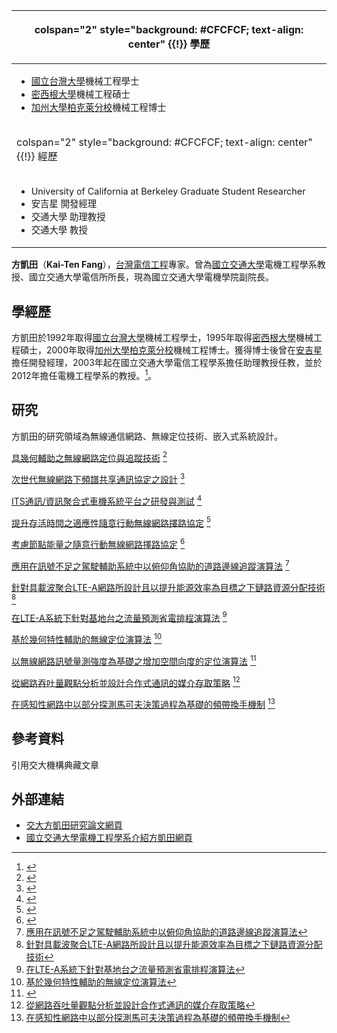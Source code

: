 
{{Infobox Officeholder
|name              = 方凱田<br>Kai-Ten Feng 
|image             =
|imagesize         = 
|order             = {{NCTU}}[[電信所|電信所]]<br>所長
|term_start        = 
|term_end          = 現任
|predecessor       = 
|successor         = 
|性別     = 男
|出生日期 = -
|出生地點 = {{TWN}}
|逝世日期 = 
|逝世地點 = 
|居處     = 
|安葬地點 = 
|政黨     = 
|職業     = 
|專業     = 無線通信網路、無線定位技術、嵌入式系統設計
|父母     = 
|配偶     = 
|伴侶     = 
|子女     = 
|親屬     = 
|國籍     = {{ROC}}
|信仰     = 
|學歷     = [[國立台灣大學|國立台灣大學]]機械工程學士<br>[[密西根大學|密西根大學]]機械工程碩士<br>[[加州大學柏克萊分校|加州大學柏克萊分校]]機械工程博士
}}
{| class="infobox bordered" style="width: 21em; font-size: 90%; text-align: left; float:right;" cellpadding="3"
|-
! colspan="2" style="background: #CFCFCF; text-align: center" {{!}} 學歷
|- 
| colspan="2" style="font-size: 90%" |<div style="text-align: left">
*[[國立台灣大學|國立台灣大學]]機械工程學士
*[[密西根大學|密西根大學]]機械工程碩士
*[[加州大學柏克萊分校|加州大學柏克萊分校]]機械工程博士
</div>
|-
! colspan="2" style="background: #CFCFCF; text-align: center" {{!}} 經歷
|- 
| colspan="2" style="font-size: 90%" |<div style="text-align: left">
*University of California at Berkeley	Graduate Student Researcher　
*安吉星         開發經理　
*交通大學	助理教授
*交通大學	教授
</div>
|}
'''方凱田'''（'''Kai-Ten Fang '''），[[台灣|台灣]][[電信工程|電信工程]]專家。曾為[[國立交通大學|國立交通大學]]電機工程學系教授、國立交通大學電信所所長，現為國立交通大學電機學院副院長。

==學經歷==
方凱田於1992年取得[[國立台灣大學|國立台灣大學]]機械工程學士，1995年取得[[密西根大學|密西根大學]]機械工程碩士，2000年取得[[加州大學柏克萊分校|加州大學柏克萊分校]]機械工程博士。獲得博士後曾在[[安吉星|安吉星]]擔任開發經理，2003年起在國立交通大學電信工程學系擔任助理教授任教，並於2012年擔任電機工程學系的教授。<ref>{{Cite web |url=http://www.dece.nctu.edu.tw/people/bio.php?PID=88 |title=國立交通大學電機工程學系介紹方凱田網頁 |access-date=2015-04-07 |archive-url=https://web.archive.org/web/20150414004652/http://www.dece.nctu.edu.tw/people/bio.php?PID=88 |archive-date=2015-04-14 |dead-url=yes }}</ref>。

==研究==
方凱田的研究領域為無線通信網路、無線定位技術、嵌入式系統設計。

[http://ir.nctu.edu.tw/handle/11536/73136 具幾何輔助之無線網路定位與追蹤技術] {{Wayback|url=http://ir.nctu.edu.tw/handle/11536/73136 |date=20150414000735 }}
<ref>{{Cite web |url=http://ir.nctu.edu.tw/handle/11536/73136 |title=具幾何輔助之無線網路定位與追蹤技術 |accessdate=2015-04-07 |archive-date=2015-04-14 |archive-url=https://web.archive.org/web/20150414000735/http://ir.nctu.edu.tw/handle/11536/73136 |dead-url=no }}</ref>

[http://ir.nctu.edu.tw/handle/11536/76300 次世代無線網路下頻譜共享通訊協定之設計] {{Wayback|url=http://ir.nctu.edu.tw/handle/11536/76300 |date=20150413235322 }}
<ref>{{Cite web |url=http://ir.nctu.edu.tw/handle/11536/76300 |title=次世代無線網路下頻譜共享通訊協定之設計 |accessdate=2015-04-07 |archive-date=2015-04-13 |archive-url=https://web.archive.org/web/20150413235322/http://ir.nctu.edu.tw/handle/11536/76300 |dead-url=no }}</ref>

[http://ir.nctu.edu.tw/handle/11536/91426 ITS通訊/資訊聚合式車機系統平台之研發與測試] {{Wayback|url=http://ir.nctu.edu.tw/handle/11536/91426 |date=20150414000543 }}
<ref>{{Cite web |url=http://ir.nctu.edu.tw/handle/11536/91426 |title=ITS通訊/資訊聚合式車機系統平台之研發與測試 |accessdate=2015-04-07 |archive-date=2015-04-14 |archive-url=https://web.archive.org/web/20150414000543/http://ir.nctu.edu.tw/handle/11536/91426 |dead-url=no }}</ref>

[http://ir.nctu.edu.tw/handle/11536/37944 提升存活時間之適應性隨意行動無線網路擇路協定] {{Wayback|url=http://ir.nctu.edu.tw/handle/11536/37944 |date=20150413235614 }}
<ref>{{Cite web |url=http://ir.nctu.edu.tw/handle/11536/37944 |title=提升存活時間之適應性隨意行動無線網路擇路協定 |accessdate=2015-04-07 |archive-date=2015-04-13 |archive-url=https://web.archive.org/web/20150413235614/http://ir.nctu.edu.tw/handle/11536/37944 |dead-url=no }}</ref>

[http://ir.nctu.edu.tw/handle/11536/78348 考慮節點能量之隨意行動無線網路擇路協定] {{Wayback|url=http://ir.nctu.edu.tw/handle/11536/78348 |date=20150414002233 }}
<ref>{{Cite web |url=http://ir.nctu.edu.tw/handle/11536/78348 |title=考慮節點能量之隨意行動無線網路擇路協定 |accessdate=2015-04-07 |archive-date=2015-04-14 |archive-url=https://web.archive.org/web/20150414002233/http://ir.nctu.edu.tw/handle/11536/78348 |dead-url=no }}</ref>

[http://ir.nctu.edu.tw/handle/11536/49292 應用在訊號不足之駕駛輔助系統中以俯仰角協助的道路邊線追蹤演算法]
<ref>[http://ir.nctu.edu.tw/handle/11536/49292 應用在訊號不足之駕駛輔助系統中以俯仰角協助的道路邊線追蹤演算法]</ref>

[http://ir.nctu.edu.tw/handle/11536/76365 針對具載波聚合LTE-A網路所設計且以提升能源效率為目標之下鏈路資源分配技術]
<ref>[http://ir.nctu.edu.tw/handle/11536/76365 針對具載波聚合LTE-A網路所設計且以提升能源效率為目標之下鏈路資源分配技術]</ref>

[http://ir.nctu.edu.tw/handle/11536/76367 在LTE-A系統下針對基地台之流量預測省電排程演算法]
<ref>[http://ir.nctu.edu.tw/handle/11536/76367 在LTE-A系統下針對基地台之流量預測省電排程演算法]</ref>

[http://ir.nctu.edu.tw/handle/11536/38376 基於幾何特性輔助的無線定位演算法]
<ref>[http://ir.nctu.edu.tw/handle/11536/38376 基於幾何特性輔助的無線定位演算法]</ref>

[http://ir.nctu.edu.tw/handle/11536/47005 以無線網路訊號量測強度為基礎之增加空間向度的定位演算法] {{Wayback|url=http://ir.nctu.edu.tw/handle/11536/47005 |date=20160308021820 }}
<ref>{{Cite web |url=http://ir.nctu.edu.tw/handle/11536/47005 |title=以無線網路訊號量測強度為基礎之增加空間向度的定位演算法 |accessdate=2015-04-07 |archive-date=2016-03-08 |archive-url=https://web.archive.org/web/20160308021820/https://ir.nctu.edu.tw/handle/11536/47005 |dead-url=no }}</ref>

[http://ir.nctu.edu.tw/handle/11536/41959 從網路吞吐量觀點分析並設計合作式通訊的媒介存取策略]
<ref>[http://ir.nctu.edu.tw/handle/11536/41959 從網路吞吐量觀點分析並設計合作式通訊的媒介存取策略]</ref>

[http://ir.nctu.edu.tw/handle/11536/41985 在感知性網路中以部分探測馬可夫決策過程為基礎的頻帶換手機制]
<ref>[http://ir.nctu.edu.tw/handle/11536/41985 在感知性網路中以部分探測馬可夫決策過程為基礎的頻帶換手機制]</ref>
==參考資料==
引用交大機構典藏文章
<references/>

==外部連結==
*[http://mint.cm.nctu.edu.tw/MINTpublications.php 交大方凱田研究論文網頁] {{Wayback|url=http://mint.cm.nctu.edu.tw/MINTpublications.php |date=20150414003316 }}
*[https://web.archive.org/web/20150414004652/http://www.dece.nctu.edu.tw/people/bio.php?PID=88 國立交通大學電機工程學系介紹方凱田網頁]

{{Authority control}}